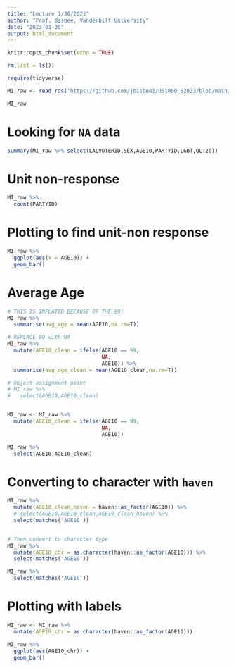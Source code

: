 ```yaml
---
title: "Lecture 1/30/2023"
author: "Prof. Bisbee, Vanderbilt University"
date: "2023-01-30"
output: html_document
---
```


```r
knitr::opts_chunk$set(echo = TRUE)
```



```r
rm(list = ls())

require(tidyverse)

MI_raw <- read_rds('https://github.com/jbisbee1/DS1000_S2023/blob/main/Lectures/3_Data_Wrangling/data/MI2020_ExitPoll.rds?raw=true')

MI_raw
```

# Looking for `NA` data

```r
summary(MI_raw %>% select(LALVOTERID,SEX,AGE10,PARTYID,LGBT,QLT20))
```

# Unit non-response

```r
MI_raw %>%
  count(PARTYID)
```

# Plotting to find unit-non response

```r
MI_raw %>%
  ggplot(aes(x = AGE10)) + 
  geom_bar()
```

# Average Age

```r
# THIS IS INFLATED BECAUSE OF THE 99!
MI_raw %>%
  summarise(avg_age = mean(AGE10,na.rm=T))

# REPLACE 99 with NA
MI_raw %>%
  mutate(AGE10_clean = ifelse(AGE10 == 99,
                              NA,
                              AGE10)) %>%
  summarise(avg_age_clean = mean(AGE10_clean,na.rm=T))

# Object assignment point
# MI_raw %>%
#   select(AGE10,AGE10_clean)


MI_raw <- MI_raw %>%
  mutate(AGE10_clean = ifelse(AGE10 == 99,
                              NA,
                              AGE10))

MI_raw %>% 
  select(AGE10,AGE10_clean)

```

# Converting to character with `haven`

```r
MI_raw %>%
  mutate(AGE10_clean_haven = haven::as_factor(AGE10)) %>%
  # select(AGE10,AGE10_clean,AGE10_clean_haven) %>%
  select(matches('AGE10'))


# Then convert to character type
MI_raw %>%
  mutate(AGE10_chr = as.character(haven::as_factor(AGE10))) %>%
  select(matches('AGE10'))

MI_raw %>%
  select(matches('AGE10'))
```

# Plotting with labels

```r
MI_raw <- MI_raw %>%
  mutate(AGE10_chr = as.character(haven::as_factor(AGE10)))

MI_raw %>%
  ggplot(aes(AGE10_chr)) + 
  geom_bar()

```






